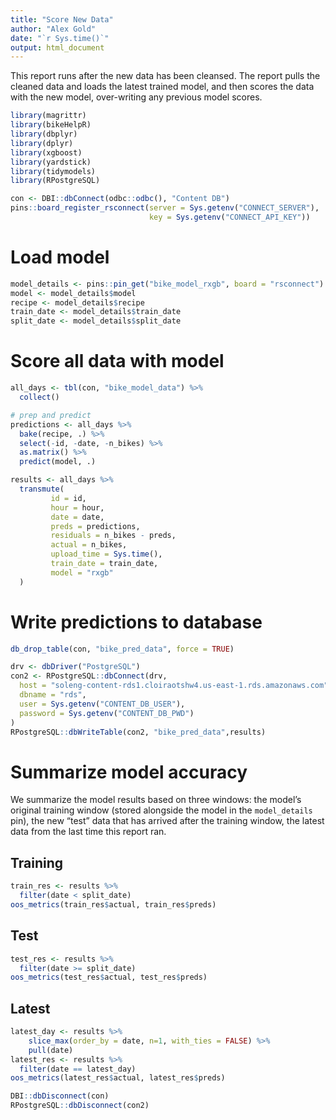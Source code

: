 ```yaml
---
title: "Score New Data"
author: "Alex Gold"
date: "`r Sys.time()`"
output: html_document
---
```


This report runs after the new data has been cleansed. The report pulls the cleaned data and loads the latest trained model, and then scores the data with the new model, over-writing any previous model scores.

```r
library(magrittr)
library(bikeHelpR)
library(dbplyr)
library(dplyr)
library(xgboost)
library(yardstick)
library(tidymodels)
library(RPostgreSQL)
```


```r
con <- DBI::dbConnect(odbc::odbc(), "Content DB")
pins::board_register_rsconnect(server = Sys.getenv("CONNECT_SERVER"),
                               key = Sys.getenv("CONNECT_API_KEY"))
```

# Load model

```r
model_details <- pins::pin_get("bike_model_rxgb", board = "rsconnect")
model <- model_details$model
recipe <- model_details$recipe
train_date <- model_details$train_date
split_date <- model_details$split_date
```


# Score all data with model

```r
all_days <- tbl(con, "bike_model_data") %>% 
  collect()

# prep and predict
predictions <- all_days %>% 
  bake(recipe, .) %>% 
  select(-id, -date, -n_bikes) %>% 
  as.matrix() %>% 
  predict(model, .)

results <- all_days %>% 
  transmute(
         id = id,
         hour = hour,
         date = date,
         preds = predictions,
         residuals = n_bikes - preds,
         actual = n_bikes,
         upload_time = Sys.time(),
         train_date = train_date,
         model = "rxgb"
  )
```

# Write predictions to database

```r
db_drop_table(con, "bike_pred_data", force = TRUE)

drv <- dbDriver("PostgreSQL")
con2 <- RPostgreSQL::dbConnect(drv, 
  host = "soleng-content-rds1.cloiraotshw4.us-east-1.rds.amazonaws.com",
  dbname = "rds",
  user = Sys.getenv("CONTENT_DB_USER"),
  password = Sys.getenv("CONTENT_DB_PWD")
)
RPostgreSQL::dbWriteTable(con2, "bike_pred_data",results)

```

# Summarize model accuracy 

We summarize the model results based on three windows: the model's original training window (stored alongside the model in the `model_details` pin), the new "test" data that has arrived after the training window, the latest data from the last time this report ran.

## Training

```r
train_res <- results %>% 
  filter(date < split_date) 
oos_metrics(train_res$actual, train_res$preds)
```

## Test

```r
test_res <- results %>% 
  filter(date >= split_date) 
oos_metrics(test_res$actual, test_res$preds)
```

## Latest

```r
latest_day <- results %>% 
    slice_max(order_by = date, n=1, with_ties = FALSE) %>% 
    pull(date)
latest_res <- results %>% 
  filter(date == latest_day) 
oos_metrics(latest_res$actual, latest_res$preds)
```

```r
DBI::dbDisconnect(con)
RPostgreSQL::dbDisconnect(con2)
```
